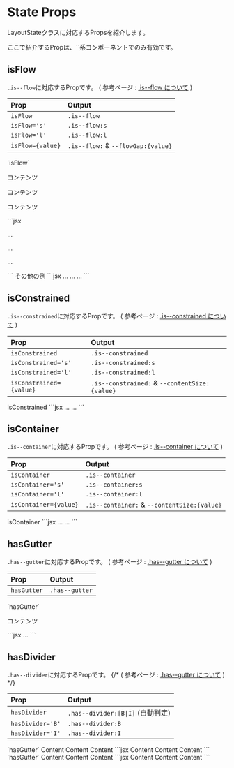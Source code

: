 

# State Props

LayoutStateクラスに対応するPropsを紹介します。


<Alert preset='info'>
ここで紹介するPropは、`<Layouter>`系コンポーネントでのみ有効です。
</Alert>


## isFlow

`.is--flow`に対応するPropです。
( <MemoBadge> 参考ページ </MemoBadge> : [.is--flow について](/docs/layout-state/is--flow) )


| Prop | Output |
|:--|:--|
| `isFlow` | `.is--flow` |
| `isFlow='s'` | `.is--flow:s` |
| `isFlow='l'` | `.is--flow:l` |
| `isFlow={value}` | `.is--flow:` & `--flowGap:{value}` |


<Demo>
	<Demo.Title>`isFlow`</Demo.Title>
	<Demo.Preview resize p={5}>
		<Layouter isFlow>
			<p className='-bd:guide'>コンテンツ</p>
			<p className='-bd:guide'>コンテンツ</p>
			<p className='-bd:guide'>コンテンツ</p>
		</Layouter>
	</Demo.Preview>
	<Demo.Code>
	```jsx
	<Layouter isFlow>
		<p>...</p>
		<p>...</p>
		<p>...</p>
	</Layouter>
	```
	</Demo.Code>
</Demo>

<Demo>
	<Demo.Title>その他の例</Demo.Title>
	<Demo.Code>
	```jsx
	<Box isFlow='s'>...</Box>
	<Box isFlow={30}>...</Box>
	<Box isFlow='10px'>...</Box>
	```
	</Demo.Code>
</Demo>


## isConstrained

`.is--constrained`に対応するPropです。
( <MemoBadge> 参考ページ </MemoBadge> : [.is--constrained について](/docs/layout-state/content-size) )


| Prop | Output |
|:--|:--|
| `isConstrained` | `.is--constrained` |
| `isConstrained='s'` | `.is--constrained:s` |
| `isConstrained='l'` | `.is--constrained:l` |
| `isConstrained={value}` | `.is--constrained:` & `--contentSize:{value}` |


<Demo>
	<Demo.Title>isConstrained</Demo.Title>
	<Demo.Code>
	```jsx
	<Layouter isConstrained>...</Layouter>
	<Layouter isConstrained='s'>...</Layouter>
	```
	</Demo.Code>
</Demo>


## isContainer

`.is--container`に対応するPropです。
( <MemoBadge> 参考ページ </MemoBadge> : [.is--container について](/docs/layout-state/content-size) )


| Prop | Output |
|:--|:--|
| `isContainer` | `.is--container` |
| `isContainer='s'` | `.is--container:s` |
| `isContainer='l'` | `.is--container:l` |
| `isContainer={value}` | `.is--container:` & `--contentSize:{value}` |


<Demo>
	<Demo.Title>isContainer</Demo.Title>
	<Demo.Code>
	```jsx
	<Layouter isContainer>...</Layouter>
	<Layouter isContainer='s'>...</Layouter>
	```
	</Demo.Code>
</Demo>


## hasGutter

`.has--gutter`に対応するPropです。
( <MemoBadge> 参考ページ </MemoBadge> : [.has--gutter について](/docs/layout-state/has--gutter) )


| Prop | Output |
|:--|:--|
| `hasGutter` | `.has--gutter` |

<Demo>
	<Demo.Title>`hasGutter`</Demo.Title>
	<Demo.Preview resize p={5}>
		<Layouter hasGutter>
			<p className='-bd:guide'>コンテンツ</p>
		</Layouter>
	</Demo.Preview>
	<Demo.Code>
	```jsx
	<Layouter hasGutter>
		...
	</Layouter>
	```
	</Demo.Code>
</Demo>


## hasDivider

`.has--divider`に対応するPropです。
{/* ( <MemoBadge> 参考ページ </MemoBadge> : [.has--gutter について](/docs/layout-state/has--divider) ) */}


| Prop | Output |
|:--|:--|
| `hasDivider` | `.has--divider:[B\|I]` (自動判定) |
| `hasDivider='B'` | `.has--divider:B` |
| `hasDivider='I'` | `.has--divider:I` |

<Demo>
	<Demo.Title>`hasGutter`</Demo.Title>
	<Demo.Preview resize p={5}>
		<Stack hasDivider>
			<Box p={20} >Content</Box>
			<Box p={20} >Content</Box>
			<Box p={20} >Content</Box>
		</Stack>
	</Demo.Preview>
	<Demo.Code>
	```jsx
	<Stack hasDivider>
		<Box p={20} >Content</Box>
		<Box p={20} >Content</Box>
		<Box p={20} >Content</Box>
	</Stack>
	```
	</Demo.Code>
</Demo>

<Demo>
	<Demo.Title>`hasGutter`</Demo.Title>
	<Demo.Preview resize p={5}>
		<Flex hasDivider>
			<Box px={20} >Content</Box>
			<Box px={20} >Content</Box>
			<Box px={20} >Content</Box>
		</Flex>
	</Demo.Preview>
	<Demo.Code>
	```jsx
	<Flex hasDivider>
		<Box px={20} >Content</Box>
		<Box px={20} >Content</Box>
		<Box px={20} >Content</Box>
	</Flex>
	```
	</Demo.Code>
</Demo>


